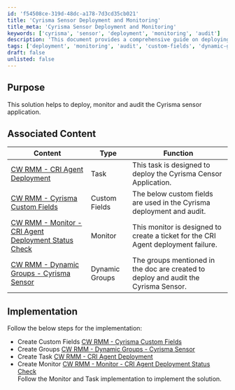 ```yaml
---
id: 'f54508ce-319d-48dc-a178-7d3cd35cb021'
title: 'Cyrisma Sensor Deployment and Monitoring'
title_meta: 'Cyrisma Sensor Deployment and Monitoring'
keywords: ['cyrisma', 'sensor', 'deployment', 'monitoring', 'audit']
description: 'This document provides a comprehensive guide on deploying, monitoring, and auditing the Cyrisma sensor application, including associated tasks, custom fields, and monitoring strategies.'
tags: ['deployment', 'monitoring', 'audit', 'custom-fields', 'dynamic-groups', 'ticketing']
draft: false
unlisted: false
---
```

## Purpose

This solution helps to deploy, monitor and audit the Cyrisma sensor application.

## Associated Content

| Content                                                                 | Type          | Function                                                                                      |
|-------------------------------------------------------------------------|---------------|-----------------------------------------------------------------------------------------------|
| [CW RMM - CRI Agent Deployment](https://proval.itglue.com/DOC-5078775-15298955) | Task          | This task is designed to deploy the Cyrisma Censor Application.                              |
| [CW RMM - Cyrisma Custom Fields](https://proval.itglue.com/DOC-5078775-15298953) | Custom Fields | The below custom fields are used in the Cyrisma deployment and audit.                        |
| [CW RMM - Monitor - CRI Agent Deployment Status Check](https://proval.itglue.com/DOC-5078775-15298956) | Monitor       | This monitor is designed to create a ticket for the CRI Agent deployment failure.            |
| [CW RMM - Dynamic Groups - Cyrisma Sensor](https://proval.itglue.com/DOC-5078775-15298951) | Dynamic Groups | The groups mentioned in the doc are created to deploy and audit the Cyrisma Sensor.          |

## Implementation

Follow the below steps for the implementation:

- Create Custom Fields [CW RMM - Cyrisma Custom Fields](https://proval.itglue.com/DOC-5078775-15298953)
- Create Groups [CW RMM - Dynamic Groups - Cyrisma Sensor](https://proval.itglue.com/DOC-5078775-15298951)
- Create Task [CW RMM - CRI Agent Deployment](https://proval.itglue.com/DOC-5078775-15298955)
- Create Monitor [CW RMM - Monitor - CRI Agent Deployment Status Check](https://proval.itglue.com/DOC-5078775-15298956)  
  Follow the Monitor and Task implementation to implement the solution.











